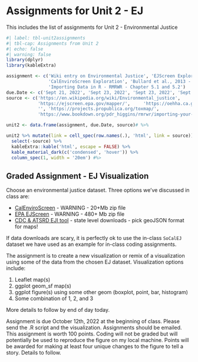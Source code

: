 # Assignments for Unit 2 - EJ {#sec-assignment2}

::: {.callout-note appearance="simple"}
This includes the list of assignments for Unit 2 - Environmental Justice
:::

```{r}
#| label: tbl-unit2assignments
#| tbl-cap: Assignments from Unit 2
#| echo: false
#| warning: false
library(dplyr)
library(kableExtra)

assignment <- c('Wiki entry on Environmental Justice', 'EJScreen Exploration',
                'CalEnviroScreen Exploration', 'Bullard et al., 2013 - Living on the Frontline of Environmental Assault', 'ProPublica - Sacrifice Zones',
                'Importing Data in R - RMRWR - Chapter 5.1 and 5.2')
due.Date <- c('Sept 21, 2022', 'Sept 23, 2022', 'Sept 23, 2022', 'Sept 28, 2022', 'Sept 30, 2022', 'Oct 5, 2022')
source <- c('https://en.wikipedia.org/wiki/Environmental_justice',
            'https://ejscreen.epa.gov/mapper/',     'https://oehha.ca.gov/calenviroscreen/report/calenviroscreen-40',
            '', 'https://projects.propublica.org/toxmap/',
            'https://www.bookdown.org/pdr_higgins/rmrwr/importing-your-data-into-r.html#reading-data-with-the-readr-package')

unit2 <- data.frame(assignment, due.Date, source)# %>% 

unit2 %>% mutate(link = cell_spec(row.names(.), 'html', link = source)) %>% 
  select(-source) %>% 
  kableExtra::kable('html', escape = FALSE) %>% 
  kable_material_dark(c('condensed', 'hover')) %>% 
  column_spec(1, width = '20em') #%>

```

## Graded Assignment - EJ Visualization 

Choose an environmental justice dataset. Three options we've discussed in class are:

* [CalEnviroScreen](https://oehha.ca.gov/media/downloads/calenviroscreen/document/calenviroscreen40shpf2021shp.zip) - WARNING - 20+Mb zip file
* [EPA EJScreen](https://gaftp.epa.gov/EJSCREEN/2021/EJSCREEN_2021_USPR.gdb.zip) - WARNING - 480+ Mb zip file
* [CDC & ATSRD EJI tool](https://experience.arcgis.com/experience/10788c3e860d489e9e8a63a2238bb63d) - state level downloads - pick geoJSON format for maps!

If data downloads are scary, it is perfectly ok to use the in-class `SoCalEJ` dataset we have used as an example for in-class coding assignments. 

The assignment is to create a new visualization or remix of a visualization using some of the data from the chosen EJ dataset. Visualization options include:

1. Leaflet map(s)
2. ggplot geom_sf map(s)
3. ggplot figure(s) using some other geom (boxplot, point, bar, histogram)
4. Some combination of 1, 2, and 3

::: {.callout-note appearance="simple"}
More details to follow by end of day today.
:::

Assignment is due October 12th, 2022 at the beginning of class. Please send the .R script and the visualization. Assignments should be emailed. This assignment is worth 100 points. Coding will not be graded but will potentially be used to reproduce the figure on my local machine. Points will be awarded for making at least four unique changes to the figure to tell a story. Details to follow.  